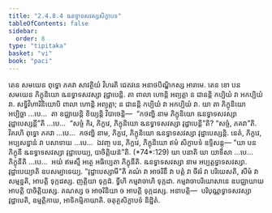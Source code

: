 ```yaml
---
title: "2.4.8.4 ឩនទ្វាទសវស្សសិក្ខាបទ"
tableOfContents: false
sidebar:
  order: 8
type: "tipitaka"
basket: "vi"
book: "paci"
---
```



<DynamicBreadcrumb />

<Division number="1136" book="paci">

<Paragraph number="3330" book="paci">
តេន សមយេន ពុទ្ធោ ភគវា សាវត្ថិយំ វិហរតិ ជេតវនេ អនាថបិណ្ឌិកស្ស អារាមេ. តេន ខោ បន សមយេន ភិក្ខុនិយោ ឩនទ្វាទសវស្សា វុដ្ឋាបេន្តិ. តា ពាលា ហោន្តិ អព្យត្តា ន ជានន្តិ កប្បិយំ វា អកប្បិយំ វា. សទ្ធិវិហារិនិយោបិ ពាលា ហោន្តិ អព្យត្តា; ន ជានន្តិ កប្បិយំ វា អកប្បិយំ វា.
</Paragraph>

<Paragraph number="3331" book="paci">
យា តា ភិក្ខុនិយោ អប្បិច្ឆា …បេ…  តា ឧជ្ឈាយន្តិ ខិយ្យន្តិ វិបាចេន្តិ—  “កថញ្ហិ នាម ភិក្ខុនិយោ ឩនទ្វាទសវស្សា វុដ្ឋាបេស្សន្តី”តិ …បេ…  “សច្ចំ កិរ, ភិក្ខវេ, ភិក្ខុនិយោ ឩនទ្វាទសវស្សា វុដ្ឋាបេន្តី”តិ? “សច្ចំ, ភគវា”តិ. វិគរហិ ពុទ្ធោ ភគវា …បេ…  កថញ្ហិ នាម, ភិក្ខវេ, ភិក្ខុនិយោ ឩនទ្វាទសវស្សា វុដ្ឋាបេស្សន្តិ. នេតំ, ភិក្ខវេ, អប្បសន្នានំ វា បសាទាយ …បេ…  ឯវញ្ច បន, ភិក្ខវេ, ភិក្ខុនិយោ ឥមំ សិក្ខាបទំ ឧទ្ទិសន្តុ—
</Paragraph>

</Division>
<Division number="1137" book="paci">

<Paragraph number="3332" book="paci">
<Emphasis>“យា បន ភិក្ខុនី ឩនទ្វាទសវស្សា វុដ្ឋាបេយ្យ, បាចិត្តិយន៑”</Emphasis>តិ. (*74*:<Emphasis>129</Emphasis>)
</Paragraph>

</Division>
<Division number="1138" book="paci">

<Paragraph number="3333" book="paci">
<Emphasis>យា បនា</Emphasis>តិ យា យាទិសា …បេ…  <Emphasis>ភិក្ខុនី</Emphasis>តិ …បេ…  អយំ ឥមស្មឹ អត្ថេ អធិប្បេតា ភិក្ខុនីតិ.
</Paragraph>

<Paragraph number="3334" book="paci">
<Emphasis>ឩនទ្វាទសវស្សា</Emphasis> នាម អប្បត្តទ្វាទសវស្សា.
</Paragraph>

<Paragraph number="3335" book="paci">
<Emphasis>វុដ្ឋាបេយ្យា</Emphasis>តិ ឧបសម្បាទេយ្យ.
</Paragraph>

<Paragraph number="3336" book="paci">
“វុដ្ឋាបេស្សាមី”តិ គណំ វា អាចរិនឹ វា បត្តំ វា ចីវរំ វា បរិយេសតិ, សីមំ វា សម្មន្នតិ, អាបត្តិ ទុក្កដស្ស. ញត្តិយា ទុក្កដំ. ទ្វីហិ កម្មវាចាហិ ទុក្កដា. កម្មវាចាបរិយោសានេ ឧបជ្ឈាយាយ អាបត្តិ បាចិត្តិយស្ស. គណស្ស ច អាចរិនិយា ច អាបត្តិ ទុក្កដស្ស.
</Paragraph>

</Division>
<Division number="1139" book="paci">

<Paragraph number="3337" book="paci">
អនាបត្តិ—  បរិបុណ្ណទ្វាទសវស្សា វុដ្ឋាបេតិ, ឧម្មត្តិកាយ, អាទិកម្មិកាយាតិ.

</Paragraph>
</Division>

<Paragraph number="3338" type="center" book="paci">
ចតុត្ថសិក្ខាបទំ និដ្ឋិតំ.
</Paragraph>